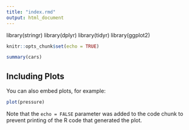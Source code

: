 ```yaml
---
title: "index.rmd"
output: html_document
---
```


library(stringr)
library(dplyr)
library(tidyr)
library(ggplot2)

```r
knitr::opts_chunk$set(echo = TRUE)
```

```r
summary(cars)
```

## Including Plots

You can also embed plots, for example:

```r
plot(pressure)
```

Note that the `echo = FALSE` parameter was added to the code chunk to prevent printing of the R code that generated the plot.
